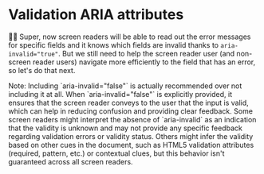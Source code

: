 # Validation ARIA attributes

<EpicVideo url="https://www.epicweb.dev/workshops/professional-web-forms/accessibility/enhancing-error-messages-and-accessibility-with-aria-attributes/solution" />

👨‍💼 Super, now screen readers will be able to read out the error messages for
specific fields and it knows which fields are invalid thanks to
`aria-invalid="true"`. But we still need to help the screen reader user (and
non-screen reader users) navigate more efficiently to the field that has an
error, so let's do that next.


<callout-info class="aside">
	Note: Including `aria-invalid="false"` is actually recommended over not including it at all. When `aria-invalid="false"` is explicitly provided, it ensures that the screen reader conveys to the user that the input is valid, which can help in reducing confusion and providing clear feedback. Some screen readers might interpret the absence of `aria-invalid` as an indication that the validity is unknown and may not provide any specific feedback regarding validation errors or validity status. Others might infer the validity based on other cues in the document, such as HTML5 validation attributes (required, pattern, etc.) or contextual clues, but this behavior isn't guaranteed across all screen readers.
	
</callout-info>

